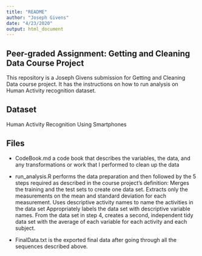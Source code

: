 ```yaml
---
title: "README"
author: "Joseph Givens"
date: "4/23/2020"
output: html_document
---
```


## Peer-graded Assignment: Getting and Cleaning Data Course Project

This repository is a Joseph Givens submission for Getting and Cleaning Data course project. It has the instructions on how to run analysis on Human Activity recognition dataset.

## Dataset

Human Activity Recognition Using Smartphones

## Files

- CodeBook.md a code book that describes the variables, the data, and any transformations or work that I performed to clean up the data

- run_analysis.R performs the data preparation and then followed by the 5 steps required as described in the course project’s definition:
Merges the training and the test sets to create one data set.
Extracts only the measurements on the mean and standard deviation for each measurement.
Uses descriptive activity names to name the activities in the data set
Appropriately labels the data set with descriptive variable names.
From the data set in step 4, creates a second, independent tidy data set with the average of each variable for each activity and each subject.
- FinalData.txt is the exported final data after going through all the sequences described above.